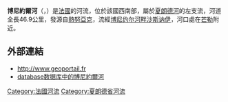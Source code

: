 {{noteTA
|G1=法国地名
|G2=单位
}}
{{Infobox river
| name              = 博尼約爾河
| native_name       = Bonnieure
| image             = 
| image_caption     = 
| source1_location  = 
| mouth_location    = [[夏朗德河|夏朗德河]]
| mouth_coordinates = {{coord|45|52|33|N|0|12|27|E|name=Charente-Bonnieure|display=inline,title}}
| progression       = {{RCharente}}
| subdivision_type1 = [[世界政區索引|國家]]
| subdivision_name1 = {{FR}}
| length            = {{convert|46.9|km|abbr=on}}
| source1_elevation = 
| discharge1_avg    = {{convert|1.49|m3/s|cuft/s|abbr=on}}
| basin_size        = {{convert|203|km2|mi2|abbr=on}}
}}

'''博尼約爾河'''（{{lang-fr|Bonnieure}}，{{IPA-fr|bɔnjœʁ}}）是[[法國|法國]]的河流，位於該國西南部，屬於[[夏朗德河|夏朗德河]]的左支流，河道全長46.9公里，發源自[[热努亚克_(夏朗德省)|熱努亞克]]，流經[[博尼约尔河畔沙斯讷伊|博尼约尔河畔沙斯讷伊]]，河口處在[[芒勒|芒勒]]附近。

==外部連結==
*http://www.geoportail.fr{{Wayback|url=http://www.geoportail.fr/ |date=20101215171356 }}
*[http://sandre.eaufrance.fr/app/chainage/courdo/htm/R1--0250.php?cg=R1--0250 database数据库中的博尼約爾河]

{{France-geo-stub}}
[[Category:法國河流|Category:法國河流]]
[[Category:夏朗德省河流|Category:夏朗德省河流]]